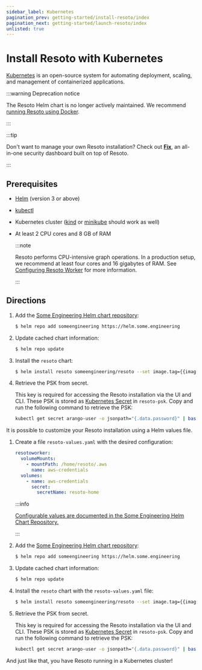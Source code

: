 ```yaml
---
sidebar_label: Kubernetes
pagination_prev: getting-started/install-resoto/index
pagination_next: getting-started/launch-resoto/index
unlisted: true
---
```


# Install Resoto with Kubernetes

[Kubernetes](https://kubernetes.io) is an open-source system for automating deployment, scaling, and management of containerized applications.

:::warning Deprecation notice

The Resoto Helm chart is no longer actively maintained. We recommend [running Resoto using Docker](./index.mdx).

:::

:::tip

Don't want to manage your own Resoto installation? Check out **[Fix](https://fix.tt)**, an all-in-one security dashboard built on top of Resoto.

:::

## Prerequisites

- [Helm](https://helm.sh) (version 3 or above)

- [kubectl](https://kubernetes.io/docs/tasks/tools/#kubectl)

- Kubernetes cluster ([kind](https://kind.sigs.k8s.io) or [minikube](https://minikube.sigs.k8s.io) should work as well)

- At least 2 CPU cores and 8 GB of RAM

  :::note

  Resoto performs CPU-intensive graph operations. In a production setup, we recommend at least four cores and 16 gigabytes of RAM. See [Configuring Resoto Worker](../../reference/configuration/worker.mdx#multi-core-machines) for more information.

  :::

## Directions

<Tabs>
<TabItem value="default" label="Default Installation">

1. Add the [Some Engineering Helm chart repository](https://helm.some.engineering):

   ```bash
   $ helm repo add someengineering https://helm.some.engineering
   ```

2. Update cached chart information:

   ```bash
   $ helm repo update
   ```

3. Install the `resoto` chart:

   ```bash
   $ helm install resoto someengineering/resoto --set image.tag={{imageTag}}
   ```

4. Retrieve the PSK from secret.

   This key is required for accessing the Resoto installation via the UI and CLI. These PSK is stored as [Kubernetes Secret](https://kubernetes.io/docs/concepts/configuration/secret) in `resoto-psk`. Copy and run the following command to retrieve the PSK:

   ```bash
   kubectl get secret arango-user -o jsonpath="{.data.password}" | base64 --decode
   ```

</TabItem>
<TabItem value="customized" label="Customized Installation">

It is possible to customize your Resoto installation using a Helm values file.

1. Create a file `resoto-values.yaml` with the desired configuration:

   ```yaml title="Example configuration that mounts AWS credentials from a Kubernetes Secret"
   resotoworker:
     volumeMounts:
       - mountPath: /home/resoto/.aws
         name: aws-credentials
     volumes:
       - name: aws-credentials
         secret:
           secretName: resoto-home
   ```

   :::info

   [Configurable values are documented in the Some Engineering Helm Chart Repository.](https://github.com/someengineering/helm-charts/blob/main/someengineering/resoto/README.mdx#values)

   :::

2. Add the [Some Engineering Helm chart repository](https://helm.some.engineering):

   ```bash
   $ helm repo add someengineering https://helm.some.engineering
   ```

3. Update cached chart information:

   ```bash
   $ helm repo update
   ```

4. Install the `resoto` chart with the `resoto-values.yaml` file:

   ```bash
   $ helm install resoto someengineering/resoto --set image.tag={{imageTag}} -f resoto-values.yaml
   ```

5. Retrieve the PSK from secret.

   This key is required for accessing the Resoto installation via the UI and CLI. These PSK is stored as [Kubernetes Secret](https://kubernetes.io/docs/concepts/configuration/secret) in `resoto-psk`. Copy and run the following command to retrieve the PSK:

   ```bash
   kubectl get secret arango-user -o jsonpath="{.data.password}" | base64 --decode
   ```

</TabItem>
</Tabs>

And just like that, you have Resoto running in a Kubernetes cluster!
